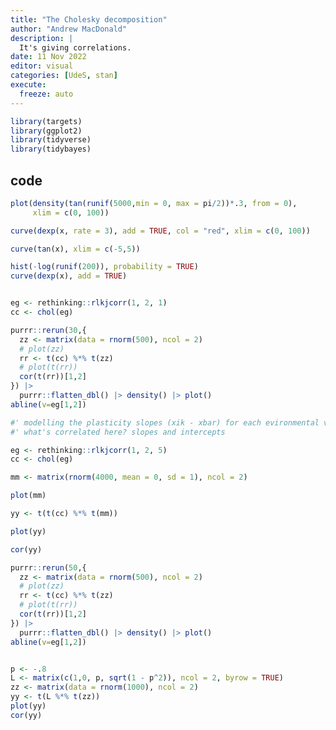 ```yaml
---
title: "The Cholesky decomposition"
author: "Andrew MacDonald"
description: |
  It's giving correlations.
date: 11 Nov 2022
editor: visual
categories: [UdeS, stan]
execute:
  freeze: auto
---
```


```r
library(targets)
library(ggplot2)
library(tidyverse)
library(tidybayes)
```

## code

```r
plot(density(tan(runif(5000,min = 0, max = pi/2))*.3, from = 0), 
     xlim = c(0, 100))

curve(dexp(x, rate = 3), add = TRUE, col = "red", xlim = c(0, 100))

curve(tan(x), xlim = c(-5,5))

hist(-log(runif(200)), probability = TRUE)
curve(dexp(x), add = TRUE)


eg <- rethinking::rlkjcorr(1, 2, 1)
cc <- chol(eg)

purrr::rerun(30,{
  zz <- matrix(data = rnorm(500), ncol = 2)
  # plot(zz)
  rr <- t(cc) %*% t(zz)
  # plot(t(rr))
  cor(t(rr))[1,2]
}) |> 
  purrr::flatten_dbl() |> density() |> plot()
abline(v=eg[1,2])

#' modelling the plasticity slopes (xik - xbar) for each evironmental variable?
#' what's correlated here? slopes and intercepts

eg <- rethinking::rlkjcorr(1, 2, 5)
cc <- chol(eg)

mm <- matrix(rnorm(4000, mean = 0, sd = 1), ncol = 2)

plot(mm)

yy <- t(t(cc) %*% t(mm))

plot(yy)

cor(yy)

purrr::rerun(50,{
  zz <- matrix(data = rnorm(500), ncol = 2)
  # plot(zz)
  rr <- t(cc) %*% t(zz)
  # plot(t(rr))
  cor(t(rr))[1,2]
}) |> 
  purrr::flatten_dbl() |> density() |> plot()
abline(v=eg[1,2])


p <- -.8
L <- matrix(c(1,0, p, sqrt(1 - p^2)), ncol = 2, byrow = TRUE)
zz <- matrix(data = rnorm(1000), ncol = 2)
yy <- t(L %*% t(zz))
plot(yy)
cor(yy)
```
